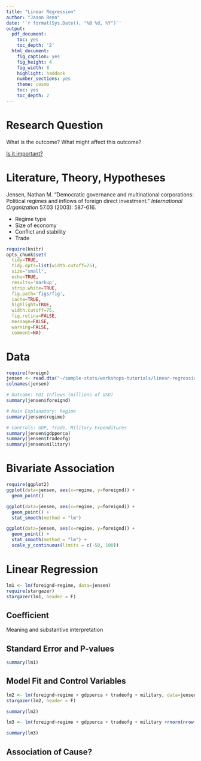 ```yaml
---
title: "Linear Regression"
author: "Jason Renn"
date: '`r format(Sys.Date(), "%B %d, %Y")`'
output:
  pdf_document:
    toc: yes
    toc_depth: '2'
  html_document:
    fig_caption: yes
    fig_height: 4
    fig_width: 8
    highlight: haddock
    number_sections: yes
    theme: cosmo
    toc: yes
    toc_depth: 2
---
```


\pagebreak

# Research Question
What is the outcome? What might affect this outcome? 

[Is it important?](http://elevenmyanmar.com/editorial/6521)

# Literature, Theory, Hypotheses
Jensen, Nathan M. "Democratic governance and multinational corporations: Political regimes and inflows of foreign direct investment." _International Organization_ 57.03 (2003): 587-616.

- Regime type
- Size of economy
- Conflict and stability
- Trade

```r
require(knitr)
opts_chunk$set(
  tidy=TRUE,
  tidy.opts=list(width.cutoff=75),
  size="small",
  echo=TRUE,
  results='markup',
  strip.white=TRUE,
  fig.path='figs/fig',
  cache=TRUE,
  highlight=TRUE,
  width.cutoff=75, 
  fig.retina=FALSE,
  message=FALSE,
  warning=FALSE,
  comment=NA)
```

# Data
```r
require(foreign)
jensen <- read.dta("~/sample-stats/workshops-tutorials/linear-regression/bookreplicationPANEL.dta")
colnames(jensen)

# Outcome: FDI Inflows (millions of USD)
summary(jensen$foreignd)

# Main Explanatory: Regime
summary(jensen$regime)

# Controls: GDP, Trade, Military Expenditures
summary(jensen$gdpperca)
summary(jensen$tradeofg)
summary(jensen$military)
```

# Bivariate Association
```r
require(ggplot2)
ggplot(data=jensen, aes(x=regime, y=foreignd)) +
  geom_point()

ggplot(data=jensen, aes(x=regime, y=foreignd)) +
  geom_point() + 
  stat_smooth(method = "lm")

ggplot(data=jensen, aes(x=regime, y=foreignd)) +
  geom_point() + 
  stat_smooth(method = "lm") + 
  scale_y_continuous(limits = c(-50, 100))
```

# Linear Regression
```r
lm1 <- lm(foreignd~regime, data=jensen)
require(stargazer)
stargazer(lm1, header = F)
```

## Coefficient
Meaning and substantive interpretation 

## Standard Error and P-values
```r
summary(lm1)
```

## Model Fit and Control Variables
```r
lm2 <- lm(foreignd~regime + gdpperca + tradeofg + military, data=jensen)
stargazer(lm2, header = F)
```

```r
summary(lm2)
```

```r
lm3 <- lm(foreignd~regime + gdpperca + tradeofg + military +rnorm(nrow(jensen)), data=jensen)
```

```r
summary(lm3)
```

## Association of Cause? 



